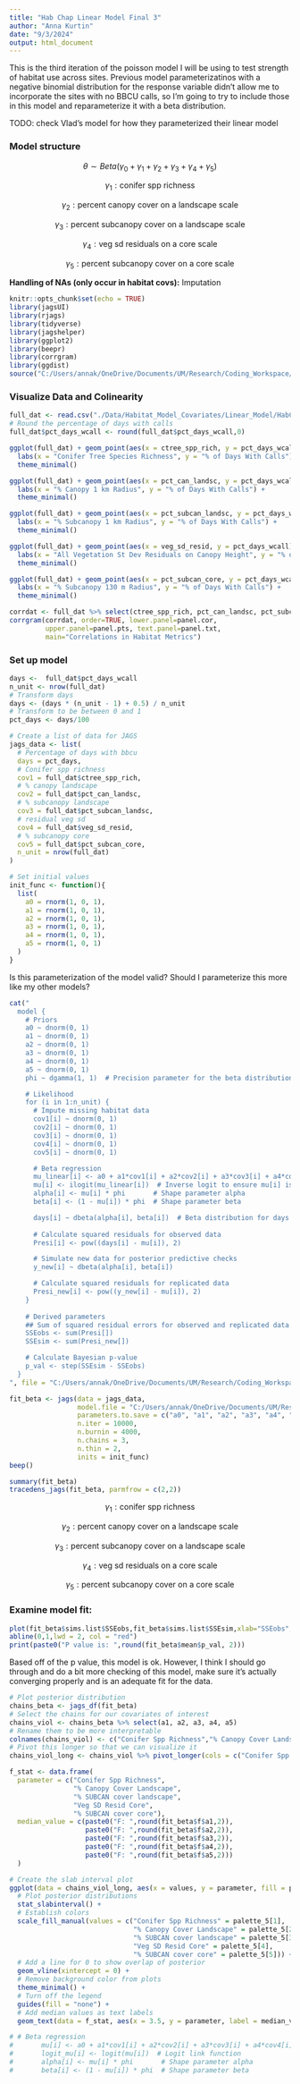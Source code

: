 ```yaml
---
title: "Hab Chap Linear Model Final 3"
author: "Anna Kurtin"
date: "9/3/2024"
output: html_document
---
```


This is the third iteration of the poisson model I will be using to test strength of habitat use across sites. Previous model parameterizatinos with a negative binomial distribution for the response variable didn't allow me to incorporate the sites with no BBCU calls, so I'm going to try to include those in this model and reparameterize it with a beta distribution. 

TODO: check Vlad's model for how they parameterized their linear model 

### Model structure

$$
\theta \sim Beta(\gamma_0 + \gamma_{1} + \gamma_{2} + \gamma_{3}  + \gamma_{4}  + \gamma_{5})
$$

$$ \gamma_{1}: \text{conifer spp richness} $$

$$ \gamma_{2}: \text{percent canopy cover on a landscape scale} $$

$$ \gamma_{3}: \text{percent subcanopy cover on a landscape scale} $$

$$ \gamma_{4}: \text{veg sd residuals on a core scale} $$

$$ \gamma_{5}: \text{percent subcanopy cover on a core scale} $$


**Handling of NAs (only occur in habitat covs):** Imputation 


```r
knitr::opts_chunk$set(echo = TRUE)
library(jagsUI)
library(rjags)
library(tidyverse)
library(jagshelper)
library(ggplot2)
library(beepr)
library(corrgram)
library(ggdist)
source("C:/Users/annak/OneDrive/Documents/UM/Research/Coding_Workspace/Cuckoo-Research/R_Scripts/5_Visualization/Create_HexCodes_CuckooColorBlind.R")
```


### Visualize Data and Colinearity 

```R
full_dat <- read.csv("./Data/Habitat_Model_Covariates/Linear_Model/HabChap_22-23_DaysCalls_HabCovs.csv")
# Round the percentage of days with calls
full_dat$pct_days_wcall <- round(full_dat$pct_days_wcall,0)
```

```R
ggplot(full_dat) + geom_point(aes(x = ctree_spp_rich, y = pct_days_wcall), size = 3, col = palette_5[1]) + 
  labs(x = "Conifer Tree Species Richness", y = "% of Days With Calls") +
  theme_minimal()
```

```R
ggplot(full_dat) + geom_point(aes(x = pct_can_landsc, y = pct_days_wcall), size = 3, color = palette_5[2]) + 
  labs(x = "% Canopy 1 km Radius", y = "% of Days With Calls") +
  theme_minimal()
```

```R
ggplot(full_dat) + geom_point(aes(x = pct_subcan_landsc, y = pct_days_wcall), size = 3, color = palette_5[3]) + 
  labs(x = "% Subcanopy 1 km Radius", y = "% of Days With Calls") +
  theme_minimal()
```

```R
ggplot(full_dat) + geom_point(aes(x = veg_sd_resid, y = pct_days_wcall), size = 3, color = palette_5[4]) + 
  labs(x = "All Vegetation St Dev Residuals on Canopy Height", y = "% of Days With Calls") +
  theme_minimal()
```

```R
ggplot(full_dat) + geom_point(aes(x = pct_subcan_core, y = pct_days_wcall), size = 3, color = palette_5[5]) + 
  labs(x = "% Subcanopy 130 m Radius", y = "% of Days With Calls") +
  theme_minimal()
```

```R
corrdat <- full_dat %>% select(ctree_spp_rich, pct_can_landsc, pct_subcan_landsc, veg_sd_resid, pct_subcan_core)
corrgram(corrdat, order=TRUE, lower.panel=panel.cor,
         upper.panel=panel.pts, text.panel=panel.txt,
         main="Correlations in Habitat Metrics")
```

### Set up model 

```R
days <-  full_dat$pct_days_wcall
n_unit <- nrow(full_dat)
# Transform days 
days <- (days * (n_unit - 1) + 0.5) / n_unit
# Transform to be between 0 and 1
pct_days <- days/100

# Create a list of data for JAGS
jags_data <- list(
  # Percentage of days with bbcu 
  days = pct_days,
  # Conifer spp richness
  cov1 = full_dat$ctree_spp_rich,
  # % canopy landscape
  cov2 = full_dat$pct_can_landsc,
  # % subcanopy landscape
  cov3 = full_dat$pct_subcan_landsc,
  # residual veg sd
  cov4 = full_dat$veg_sd_resid,
  # % subcanopy core
  cov5 = full_dat$pct_subcan_core,
  n_unit = nrow(full_dat)
)

# Set initial values 
init_func <- function(){
  list(
    a0 = rnorm(1, 0, 1), 
    a1 = rnorm(1, 0, 1),
    a2 = rnorm(1, 0, 1),
    a3 = rnorm(1, 0, 1),
    a4 = rnorm(1, 0, 1),
    a5 = rnorm(1, 0, 1)
  )
}
```

Is this parameterization of the model valid? Should I parameterize this more like my other models?

```R
cat("
  model {
    # Priors
    a0 ~ dnorm(0, 1)
    a1 ~ dnorm(0, 1)
    a2 ~ dnorm(0, 1)
    a3 ~ dnorm(0, 1)
    a4 ~ dnorm(0, 1)
    a5 ~ dnorm(0, 1)
    phi ~ dgamma(1, 1)  # Precision parameter for the beta distribution (phi is often used for this)

    # Likelihood
    for (i in 1:n_unit) {
      # Impute missing habitat data
      cov1[i] ~ dnorm(0, 1)
      cov2[i] ~ dnorm(0, 1)
      cov3[i] ~ dnorm(0, 1)
      cov4[i] ~ dnorm(0, 1)
      cov5[i] ~ dnorm(0, 1)

      # Beta regression
      mu_linear[i] <- a0 + a1*cov1[i] + a2*cov2[i] + a3*cov3[i] + a4*cov4[i] + a5*cov5[i]
      mu[i] <- ilogit(mu_linear[i])  # Inverse logit to ensure mu[i] is in the range (0,1)
      alpha[i] <- mu[i] * phi       # Shape parameter alpha
      beta[i] <- (1 - mu[i]) * phi  # Shape parameter beta

      days[i] ~ dbeta(alpha[i], beta[i])  # Beta distribution for days
  
      # Calculate squared residuals for observed data
      Presi[i] <- pow((days[i] - mu[i]), 2)

      # Simulate new data for posterior predictive checks
      y_new[i] ~ dbeta(alpha[i], beta[i])

      # Calculate squared residuals for replicated data
      Presi_new[i] <- pow((y_new[i] - mu[i]), 2)
    }
    
    # Derived parameters
    ## Sum of squared residual errors for observed and replicated data
    SSEobs <- sum(Presi[])
    SSEsim <- sum(Presi_new[])

    # Calculate Bayesian p-value
    p_val <- step(SSEsim - SSEobs)
  }
", file = "C:/Users/annak/OneDrive/Documents/UM/Research/Coding_Workspace/Cuckoo-Research/R_Scripts/2_Analyses/Habitat_Chapter/Poisson_Model/Model_Structure_Files/JAGS_HabLinearModFinal3.txt")

```


```R
fit_beta <- jags(data = jags_data, 
                 model.file = "C:/Users/annak/OneDrive/Documents/UM/Research/Coding_Workspace/Cuckoo-Research/R_Scripts/2_Analyses/Habitat_Chapter/Poisson_Model/Model_Structure_Files/JAGS_HabLinearModFinal3.txt",
                 parameters.to.save = c("a0", "a1", "a2", "a3", "a4", "a5", "SSEobs", "SSEsim", "p_val"),
                 n.iter = 10000, 
                 n.burnin = 4000, 
                 n.chains = 3,
                 n.thin = 2,
                 inits = init_func)
beep()
```

```R
summary(fit_beta)
tracedens_jags(fit_beta, parmfrow = c(2,2))
```


$$ \gamma_{1}: \text{conifer spp richness} $$

$$ \gamma_{2}: \text{percent canopy cover on a landscape scale} $$

$$ \gamma_{3}: \text{percent subcanopy cover on a landscape scale} $$

$$ \gamma_{4}: \text{veg sd residuals on a core scale} $$

$$ \gamma_{5}: \text{percent subcanopy cover on a core scale} $$

### Examine model fit:

```R
plot(fit_beta$sims.list$SSEobs,fit_beta$sims.list$SSEsim,xlab="SSEobs",ylab="SSEsim")
abline(0,1,lwd = 2, col = "red")
print(paste0("P value is: ",round(fit_beta$mean$p_val, 2)))
```

Based off of the p value, this model is ok. However, I think I should go through and do a bit more checking of this model, make sure it's actually converging properly and is an adequate fit for the data. 


```R
# Plot posterior distribution
chains_beta <- jags_df(fit_beta)
# Select the chains for our covariates of interest
chains_viol <- chains_beta %>% select(a1, a2, a3, a4, a5)
# Rename them to be more interpretable
colnames(chains_viol) <- c("Conifer Spp Richness","% Canopy Cover Landscape", "% SUBCAN cover landscape", "Veg SD Resid Core", "% SUBCAN cover core")
# Pivot this longer so that we can visualize it
chains_viol_long <- chains_viol %>% pivot_longer(cols = c("Conifer Spp Richness","% Canopy Cover Landscape", "% SUBCAN cover landscape", "Veg SD Resid Core", "% SUBCAN cover core"),names_to = "parameter", values_to = "values")

f_stat <- data.frame(
  parameter = c("Conifer Spp Richness",
                "% Canopy Cover Landscape", 
                "% SUBCAN cover landscape", 
                "Veg SD Resid Core", 
                "% SUBCAN cover core"),
  median_value = c(paste0("F: ",round(fit_beta$f$a1,2)), 
                   paste0("F: ",round(fit_beta$f$a2,2)),
                   paste0("F: ",round(fit_beta$f$a3,2)),
                   paste0("F: ",round(fit_beta$f$a4,2)),
                   paste0("F: ",round(fit_beta$f$a5,2)))
  )

# Create the slab interval plot
ggplot(data = chains_viol_long, aes(x = values, y = parameter, fill = parameter)) + 
  # Plot posterior distributions
  stat_slabinterval() +
  # Establish colors
  scale_fill_manual(values = c("Conifer Spp Richness" = palette_5[1], 
                               "% Canopy Cover Landscape" = palette_5[2],
                               "% SUBCAN cover landscape" = palette_5[3],
                               "Veg SD Resid Core" = palette_5[4], 
                               "% SUBCAN cover core" = palette_5[5])) +
  # Add a line for 0 to show overlap of posterior
  geom_vline(xintercept = 0) +
  # Remove background color from plots
  theme_minimal() +
  # Turn off the legend
  guides(fill = "none") +
  # Add median values as text labels
  geom_text(data = f_stat, aes(x = 3.5, y = parameter, label = median_value), color = "black", hjust = .6)  
```

```R
# # Beta regression
#       mu[i] <- a0 + a1*cov1[i] + a2*cov2[i] + a3*cov3[i] + a4*cov4[i] + a5*cov5[i]
#       logit_mu[i] <- logit(mu[i])  # Logit link function
#       alpha[i] <- mu[i] * phi       # Shape parameter alpha
#       beta[i] <- (1 - mu[i]) * phi  # Shape parameter beta

```